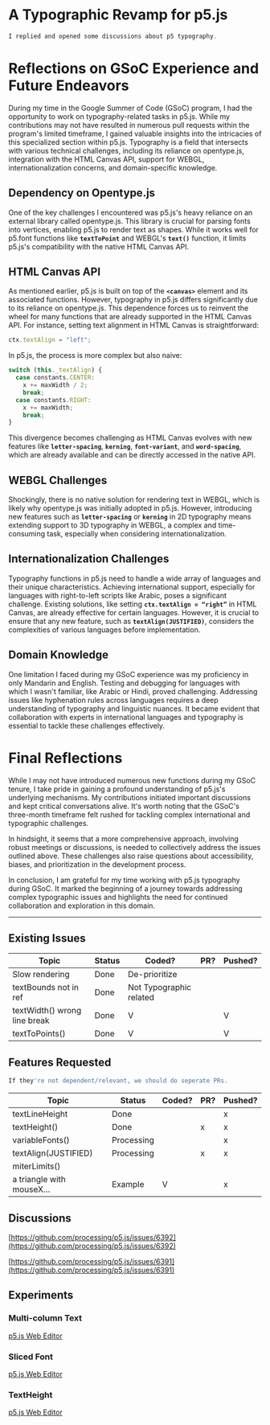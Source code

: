 # A Typographic Revamp for p5.js

```jsx
I replied and opened some discussions about p5 typography. 
```

# **Reflections on GSoC Experience and Future Endeavors**

During my time in the Google Summer of Code (GSoC) program, I had the opportunity to work on typography-related tasks in p5.js. While my contributions may not have resulted in numerous pull requests within the program's limited timeframe, I gained valuable insights into the intricacies of this specialized section within p5.js. Typography is a field that intersects with various technical challenges, including its reliance on opentype.js, integration with the HTML Canvas API, support for WEBGL, internationalization concerns, and domain-specific knowledge.

## **Dependency on Opentype.js**

One of the key challenges I encountered was p5.js's heavy reliance on an external library called opentype.js. This library is crucial for parsing fonts into vertices, enabling p5.js to render text as shapes. While it works well for p5.font functions like **`textToPoint`** and WEBGL's **`text()`** function, it limits p5.js's compatibility with the native HTML Canvas API.

## **HTML Canvas API**

As mentioned earlier, p5.js is built on top of the **`<canvas>`** element and its associated functions. However, typography in p5.js differs significantly due to its reliance on opentype.js. This dependence forces us to reinvent the wheel for many functions that are already supported in the HTML Canvas API. For instance, setting text alignment in HTML Canvas is straightforward:

```jsx
ctx.textAlign = "left";
```

In p5.js, the process is more complex but also naive:

```jsx
switch (this._textAlign) {
  case constants.CENTER:
    x += maxWidth / 2;
    break;
  case constants.RIGHT:
    x += maxWidth;
    break;
}
```

This divergence becomes challenging as HTML Canvas evolves with new features like **`letter-spacing`**, **`kerning`**, **`font-variant`**, and **`word-spacing`**, which are already available and can be directly accessed in the native API.

## **WEBGL Challenges**

Shockingly, there is no native solution for rendering text in WEBGL, which is likely why opentype.js was initially adopted in p5.js. However, introducing new features such as **`letter-spacing`** or **`kerning`** in 2D typography means extending support to 3D typography in WEBGL, a complex and time-consuming task, especially when considering internationalization.

## **Internationalization Challenges**

Typography functions in p5.js need to handle a wide array of languages and their unique characteristics. Achieving international support, especially for languages with right-to-left scripts like Arabic, poses a significant challenge. Existing solutions, like setting **`ctx.textAlign = “right”`** in HTML Canvas, are already effective for certain languages. However, it is crucial to ensure that any new feature, such as **`textAlign(JUSTIFIED)`**, considers the complexities of various languages before implementation.

## **Domain Knowledge**

One limitation I faced during my GSoC experience was my proficiency in only Mandarin and English. Testing and debugging for languages with which I wasn't familiar, like Arabic or Hindi, proved challenging. Addressing issues like hyphenation rules across languages requires a deep understanding of typography and linguistic nuances. It became evident that collaboration with experts in international languages and typography is essential to tackle these challenges effectively.

# **Final Reflections**

While I may not have introduced numerous new functions during my GSoC tenure, I take pride in gaining a profound understanding of p5.js's underlying mechanisms. My contributions initiated important discussions and kept critical conversations alive. It's worth noting that the GSoC's three-month timeframe felt rushed for tackling complex international and typographic challenges.

In hindsight, it seems that a more comprehensive approach, involving robust meetings or discussions, is needed to collectively address the issues outlined above. These challenges also raise questions about accessibility, biases, and prioritization in the development process.

In conclusion, I am grateful for my time working with p5.js typography during GSoC. It marked the beginning of a journey towards addressing complex typographic issues and highlights the need for continued collaboration and exploration in this domain.

***

## Existing Issues

| Topic                        | Status | Coded?                  | PR? | Pushed? |
| ---------------------------- | ------ | ----------------------- | --- | ------- |
| Slow rendering               | Done   | De-prioritize           |     |         |
| textBounds not in ref        | Done   | Not Typographic related |     |         |
| textWidth() wrong line break | Done   | V                       |     | V       |
| textToPoints()               | Done   | V                       |     | V       |

## Features Requested

```jsx
If they're not dependent/relevant, we should do seperate PRs.
```

| Topic                   | Status     | Coded? | PR? | Pushed? |
| ----------------------- | ---------- | ------ | --- | ------- |
| textLineHeight          | Done       |        |     | x       |
| textHeight()            | Done       |        | x   | x       |
| variableFonts()         | Processing |        |     | x       |
| textAlign(JUSTIFIED)    | Processing |        | x   | x       |
| miterLimits()           |            |        |     |         |
| a triangle with mouseX… | Example    | V      |     | x       |

## Discussions

[https://github.com/processing/p5.js/issues/6392](https://github.com/processing/p5.js/issues/6392)

[https://github.com/processing/p5.js/issues/6391](https://github.com/processing/p5.js/issues/6391)

## Experiments

### Multi-column Text

[p5.js Web Editor](https://editor.p5js.org/munusshih/sketches/ebckpdHNw)

### Sliced Font

[p5.js Web Editor](https://editor.p5js.org/munusshih/sketches/a5Nx_zhE0)

### TextHeight

[p5.js Web Editor](https://editor.p5js.org/munusshih/sketches/4BwL7q2Fe)
